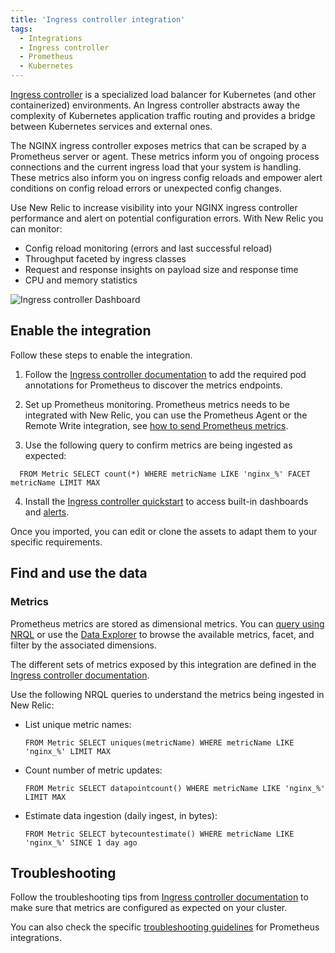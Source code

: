 ```yaml
---
title: 'Ingress controller integration'
tags:
  - Integrations
  - Ingress controller
  - Prometheus
  - Kubernetes
---
```



[Ingress controller](https://www.nginx.com/resources/glossary/kubernetes-ingress-controller/) is a specialized load balancer for Kubernetes (and other containerized) environments. An Ingress controller abstracts away the complexity of Kubernetes application traffic routing and provides a bridge between Kubernetes services and external ones.

The NGINX ingress controller exposes metrics that can be scraped by a Prometheus server or agent. These metrics inform you of ongoing process connections and the current ingress load that your system is handling. These metrics also inform you on ingress config reloads and empower alert conditions on config reload errors or unexpected config changes.

Use New Relic to increase visibility into your NGINX ingress controller performance and alert on potential configuration errors. With New Relic you can monitor:

* Config reload monitoring (errors and last successful reload)
* Throughput faceted by ingress classes
* Request and response insights on payload size and response time
* CPU and memory statistics

<img
  title="Ingress controller Dashboard"
  alt="Ingress controller Dashboard"
  src={kubernetesIngressControllerDashboard}
/>

## Enable the integration

Follow these steps to enable the integration.

1. Follow the [Ingress controller documentation](https://kubernetes.github.io/ingress-nginx/user-guide/monitoring/#prometheus-and-grafana-installation-using-pod-annotations) to add the required pod annotations for Prometheus to discover the metrics endpoints.

2. Set up Prometheus monitoring. Prometheus metrics needs to be integrated with New Relic, you can use the Prometheus Agent or the Remote Write integration, see [how to send Prometheus metrics](/docs/infrastructure/prometheus-integrations/get-started/send-prometheus-metric-data-new-relic/).

3. Use the following query to confirm metrics are being ingested as expected:

  ```
    FROM Metric SELECT count(*) WHERE metricName LIKE 'nginx_%' FACET metricName LIMIT MAX
  ```

4. Install the [Ingress controller quickstart](https://newrelic.com/instant-observability/nginx-ingress-controller) to access built-in dashboards and [alerts](/docs/alerts-applied-intelligence/new-relic-alerts/learn-alerts/introduction-alerts/). 

  Once you imported, you can edit or clone the assets to adapt them to your specific requirements.

## Find and use the data

### Metrics

Prometheus metrics are stored as dimensional metrics. You can [query using NRQL](/docs/telemetry-data-platform/get-data/apis/query-metric-data-type/) or use the [Data Explorer](/docs/query-your-data/explore-query-data/browse-data/introduction-data-explorer/) to browse the available metrics, facet, and filter by the associated dimensions.

The different sets of metrics exposed by this integration are defined in the [Ingress controller documentation](https://kubernetes.github.io/ingress-nginx/user-guide/monitoring/#exposed-metrics).

Use the following NRQL queries to understand the metrics being ingested in New Relic:

* List unique metric names:

  ```
  FROM Metric SELECT uniques(metricName) WHERE metricName LIKE 'nginx_%' LIMIT MAX
  ```

* Count number of metric updates:

  ```
  FROM Metric SELECT datapointcount() WHERE metricName LIKE 'nginx_%' LIMIT MAX
  ```

* Estimate data ingestion (daily ingest, in bytes):

	```
  FROM Metric SELECT bytecountestimate() WHERE metricName LIKE 'nginx_%' SINCE 1 day ago
  ```

## Troubleshooting

Follow the troubleshooting tips from [Ingress controller documentation](https://kubernetes.github.io/ingress-nginx/user-guide/monitoring/#prometheus-and-grafana-installation-using-pod-annotations) to make sure that metrics are configured as expected on your cluster.

You can also check the specific [troubleshooting guidelines](/docs/infrastructure/prometheus-integrations/troubleshooting/no-data-appears-prometheus-integration) for Prometheus integrations.